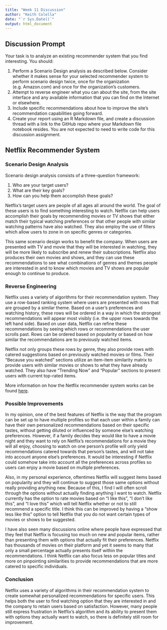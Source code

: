 ```yaml
---
title: "Week 11 Discussion"
author: "Keith Colella"
date: "`r Sys.Date()`"
output: html_document
---
```


## Discussion Prompt

Your task is to analyze an existing recommender system that you find interesting.  You should:

1. Perform a Scenario Design analysis as described below. Consider whether it makes sense for your selected recommender system to perform scenario design twice, once for the organization (e.g. Amazon.com) and once for the organization's customers.
2. Attempt to reverse engineer what you can about the site, from the site interface and any available information that you can find on the Internet or elsewhere.
3. Include specific recommendations about how to improve the site's recommendation capabilities going forward. 
4. Create your report using an R Markdown file, and create a discussion thread with a link to the GitHub repo where your Markdown file notebook resides.  You are not expected to need to write code for this discussion assignment.

## Netflix Recommender System

### Scenario Design Analysis

Scenario design analysis consists of a three-question framework:

1. Who are your target users?
2. What are their key goals?
3. How can you help them accomplish these goals?

Netflix's target users are people of all ages all around the world. The goal of these users is to find something interesting to watch. Netflix can help users accomplish their goals by recommending movies or TV shows that either match their typical watching preferences or that other people with similar watching patterns have also watched. They also employ the use of filters which allow users to zone in on specific genres or categories. 

This same scenario design works to benefit the company. When users are presented with TV and movie that they will be interested in watching, they will be more likely to subscribe and renew their subscriptions. Netflix also produces their own movies and shows, and they can use these recommendations to see what combinations of genres and themes people are interested in and to know which movies and TV shows are popular enough to continue to produce. 

### Reverse Engineering

Netflix uses a variety of algorithms for their recommendation system. They use a row-based ranking system where users are presented with rows that are grouped by a similar theme. Based on a user's preferences and watching history, these rows will be ordered in a way in which the strongest recommendations will appear most visibly (i.e. the upper rows towards the left hand side). Based on user data, Netflix can refine these recommendations by seeing which rows or recommendations the user scrolls past. Rows can be ordered based on popularity or based on how similar the recommendations are to previously watched items. 

Netflix not only groups these rows by genre, they also provide rows with catered suggestions based on previously watched movies or films. Their "Because you watched" sections utilize an item-item similarity matrix to provide users with similar movies or shows to what they have already watched. They also have "Trending Now" and "Popular" sections to present users with current top-rated items.

More information on how the Netflix recommender system works can be found [here](https://towardsdatascience.com/deep-dive-into-netflixs-recommender-system-341806ae3b48). 

### Possible Improvements

In my opinion, one of the best features of Netflix is the way that the program can be set up to have multiple profiles so that each user within a family can have their own personalized recommendations based on their specific tastes, without getting diluted or influenced by someone else's watching preferences. However, if a family decides they would like to have a movie night and they want to rely on Netflix's recommendations for a movie they will all enjoy, choosing to watch on one person's profile will only yield recommendations catered towards that person's tastes, and will not take into account anyone else's preferences. It would be interesting if Netflix could somehow take into account all the preferences across profiles so users can enjoy a movie based on multiple preferences.

Also, in my personal experience, oftentimes Netflix will suggest items based on popularity and they will continue to suggest those same options without really providing anything new. Because of this, I find I will often scroll through the options without actually finding anything I want to watch. Netflix currently has the option to rate movies based on "I like this", "I don't like this", and "I love this" which will tell Netflix whether or not to still recommend a specific title. I think this can be improved by having a "show less like this" option to tell Netflix that you do not want certain types of movies or shows to be suggested. 

I have also seen many discussions online where people have expressed that they feel that Netflix is focusing too much on new and popular items, rather than presenting them with options that actually fit their preferences. Netflix has thousands of movies on their platform and yet it seems to many that only a small percentage actually presents itself within the recommendations. I think Netflix can also focus less on popular titles and more on pinpointing similarities to provide recommendations that are more catered to specific individuals. 

### Conclusion

Netflix uses a variety of algorithms in their recommendation system to create somewhat personalized recommendations for specific users. This helps both the user to find watching option that they are interested in and the company to retain users based on satisfaction. However, many people still express frustration in Netflix's algorithm and its ability to present them with options they actually want to watch, so there is definitely still room for improvement. 
